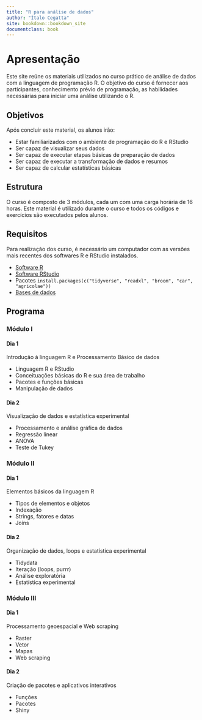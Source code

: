 ```yaml
--- 
title: "R para análise de dados"
author: "Ítalo Cegatta"
site: bookdown::bookdown_site
documentclass: book
---
```



# Apresentação {-}

Este site reúne os materiais utilizados no curso prático de análise de dados com a linguagem de programação R. O objetivo do curso é fornecer aos participantes, conhecimento prévio de programação, as habilidades necessárias para iniciar uma análise utilizando o R.


## Objetivos {-}

Após concluir este material, os alunos irão:

* Estar familiarizados com o ambiente de programação do R e RStudio
* Ser capaz de visualizar seus dados
* Ser capaz de executar etapas básicas de preparação de dados
* Ser capaz de executar a transformação de dados e resumos
* Ser capaz de calcular estatísticas básicas


## Estrutura {-}

O curso é composto de 3 módulos, cada um com uma carga horária de 16 horas. Este material é utilizado durante o curso e todos os códigos e exercícios são executados pelos alunos.


## Requisitos {-}

Para realização dos curso, é necessário um computador com as versões mais recentes dos softwares R e RStudio instalados.

* [Software R](https://cran.r-project.org/bin/windows/base/)
* [Software RStudio](https://www.rstudio.com/products/rstudio/download/#download)
* Pacotes `install.packages(c("tidyverse", "readxl", "broom", "car", "agricolae"))`
* [Bases de dados](https://github.com/italocegatta/curso_r/raw/master/input/dataset.zip)


## Programa {-}


### Módulo I {-}


#### Dia 1 {-}

Introdução à linguagem R e Processamento Básico de dados

* Linguagem R e RStudio
* Conceituações básicas do R e sua área de trabalho
* Pacotes e funções básicas
* Manipulação de dados


#### Dia 2 {-}

Visualização de dados e estatística experimental

* Processamento e análise gráfica de dados
* Regressão linear
* ANOVA
* Teste de Tukey


### Módulo II {-}


#### Dia 1 {-}

Elementos básicos da linguagem R

* Tipos de elementos e objetos
* Indexação
*	Strings, fatores e datas
* Joins


#### Dia 2 {-}

Organização de dados, loops e estatística experimental

*	Tidydata
*	Iteração (loops, purrr)
* Análise exploratória
* Estatística experimental


### Módulo III {-}


#### Dia 1 {-}

Processamento geoespacial e Web scraping

* Raster
* Vetor
*	Mapas
* Web scraping


#### Dia 2 {-}

Criação de pacotes e aplicativos interativos

*	Funções
*	Pacotes
* Shiny

